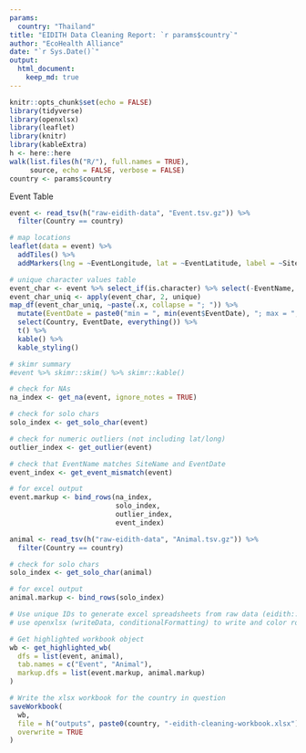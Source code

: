 ```yaml
---
params:
  country: "Thailand"
title: "EIDITH Data Cleaning Report: `r params$country`"
author: "EcoHealth Alliance"
date: "`r Sys.Date()`"
output:
  html_document:
    keep_md: true
---
```


```r

knitr::opts_chunk$set(echo = FALSE)
library(tidyverse)
library(openxlsx)
library(leaflet) 
library(knitr)
library(kableExtra)
h <- here::here
walk(list.files(h("R/"), full.names = TRUE),
     source, echo = FALSE, verbose = FALSE)
country <- params$country

```

Event Table
```r

event <- read_tsv(h("raw-eidith-data", "Event.tsv.gz")) %>%
  filter(Country == country)

# map locations
leaflet(data = event) %>%
  addTiles() %>%
  addMarkers(lng = ~EventLongitude, lat = ~EventLatitude, label = ~SiteName)

# unique character values table
event_char <- event %>% select_if(is.character) %>% select(-EventName, -SiteName)
event_char_uniq <- apply(event_char, 2, unique)
map_df(event_char_uniq, ~paste(.x, collapse = "; ")) %>%
  mutate(EventDate = paste0("min = ", min(event$EventDate), "; max = ", max(event$EventDate))) %>%
  select(Country, EventDate, everything()) %>%
  t() %>%
  kable() %>%
  kable_styling()

# skimr summary
#event %>% skimr::skim() %>% skimr::kable()

# check for NAs
na_index <- get_na(event, ignore_notes = TRUE)

# check for solo chars
solo_index <- get_solo_char(event)

# check for numeric outliers (not including lat/long)
outlier_index <- get_outlier(event)

# check that EventName matches SiteName and EventDate
event_index <- get_event_mismatch(event)

# for excel output
event.markup <- bind_rows(na_index,
                          solo_index, 
                          outlier_index,
                          event_index)

```

```r

animal <- read_tsv(h("raw-eidith-data", "Animal.tsv.gz")) %>%
  filter(Country == country)

# check for solo chars
solo_index <- get_solo_char(animal)

# for excel output
animal.markup <- bind_rows(solo_index)

```

```r

# Use unique IDs to generate excel spreadsheets from raw data (eidith::ed2_get()),
# use openxlsx (writeData, conditionalFormatting) to write and color rows of interest

```

```r

# Get highlighted workbook object
wb <- get_highlighted_wb(
  dfs = list(event, animal),
  tab.names = c("Event", "Animal"),
  markup.dfs = list(event.markup, animal.markup)
)

# Write the xlsx workbook for the country in question
saveWorkbook(
  wb,
  file = h("outputs", paste0(country, "-eidith-cleaning-workbook.xlsx")),
  overwrite = TRUE
)

```
